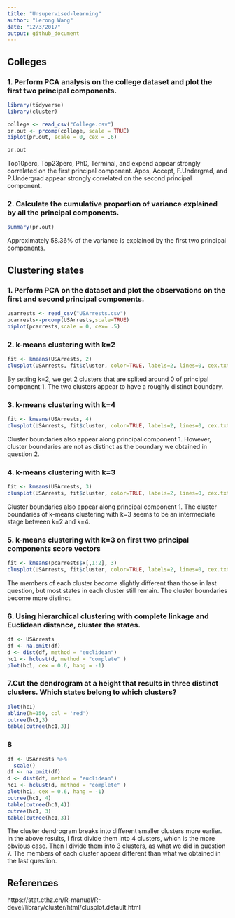 ```yaml
---
title: "Unsupervised-learning"
author: "Lerong Wang"
date: "12/3/2017"
output: github_document
---
```


## Colleges
### 1. Perform PCA analysis on the college dataset and plot the first two principal components.
```r
library(tidyverse)
library(cluster) 
```

```r
college <- read_csv("College.csv")
pr.out <- prcomp(college, scale = TRUE)
biplot(pr.out, scale = 0, cex = .6)
```

```r
pr.out
```


Top10perc, Top23perc, PhD, Terminal, and expend appear strongly correlated on the first principal component. Apps, Accept, F.Undergrad, and P.Undergrad appear strongly correlated on the second principal component.

### 2. Calculate the cumulative proportion of variance explained by all the principal components.
```r
summary(pr.out)
```

Approximately 58.36% of the variance is explained by the first two principal components.

## Clustering states

### 1. Perform PCA on the dataset and plot the observations on the first and second principal components.
```r
usarrests <- read_csv("USArrests.csv") 
pcarrests<-prcomp(USArrests,scale=TRUE)
biplot(pcarrests,scale = 0, cex= .5)
```

### 2. k-means clustering with k=2
```r
fit <- kmeans(USArrests, 2)
clusplot(USArrests, fit$cluster, color=TRUE, labels=2, lines=0, cex.txt = 0.5)
```

By setting k=2, we get 2 clusters that are splited around 0 of principal component 1. The two clusters appear to have a roughly distinct boundary.

### 3. k-means clustering with k=4
```r
fit <- kmeans(USArrests, 4)
clusplot(USArrests, fit$cluster, color=TRUE, labels=2, lines=0, cex.txt = 0.5)
```

Cluster boundaries also appear along principal component 1. However, cluster boundaries are not as distinct as the boundary we obtained in question 2. 

### 4. k-means clustering with k=3
```r
fit <- kmeans(USArrests, 3)
clusplot(USArrests, fit$cluster, color=TRUE, labels=2, lines=0, cex.txt = 0.5)
```

Cluster boundaries also appear along principal component 1. The cluster boundaries of k-means clustering with k=3 seems to be an intermediate stage between k=2 and k=4.

### 5. k-means clustering with k=3 on first two principal components score vectors
```r
fit <- kmeans(pcarrests$x[,1:2], 3)
clusplot(USArrests, fit$cluster, color=TRUE, labels=2, lines=0, cex.txt = 0.5)
```

The members of each cluster become slightly different than those in last question, but most states in each cluster still remain. The cluster boundaries become more distinct.

### 6. Using hierarchical clustering with complete linkage and Euclidean distance, cluster the states.
```r
df <- USArrests
df <- na.omit(df)
d <- dist(df, method = "euclidean")
hc1 <- hclust(d, method = "complete" )
plot(hc1, cex = 0.6, hang = -1)
```

### 7.Cut the dendrogram at a height that results in three distinct clusters. Which states belong to which clusters?
```r
plot(hc1)
abline(h=150, col = 'red')
cutree(hc1,3)
table(cutree(hc1,3))
```

### 8
```r
df <- USArrests %>%
  scale()
df <- na.omit(df)
d <- dist(df, method = "euclidean")
hc1 <- hclust(d, method = "complete" )
plot(hc1, cex = 0.6, hang = -1)
cutree(hc1, 4)
table(cutree(hc1,4))
cutree(hc1, 3)
table(cutree(hc1,3))
```

The cluster dendrogram breaks into different smaller clusters more earlier. In the above results, I first divide them into 4 clusters, which is the more obvious case. Then I divide them into 3 clusters, as what we did in question 7. The members of each cluster appear different than what we obtained in the last question.

## References
https://stat.ethz.ch/R-manual/R-devel/library/cluster/html/clusplot.default.html

